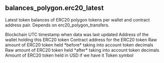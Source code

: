 ## balances_polygon.erc20_latest 
Latest token balances of ERC20 polygon tokens per wallet and contract address pair. Depends on erc20_polygon_transfers.


<ParamField path="blockchain">
Blockchain
</ParamField>
<ParamField path="last_updated">
UTC timestamp when data was last updated
</ParamField>
<ParamField path="wallet_address">
Address of the wallet holding this ERC20 token
</ParamField>
<ParamField path="token_address">
Contract address for the ERC20 token
</ParamField>
<ParamField path="amount_raw">
Raw amount of ERC20 token held *before* taking into account token decimals
</ParamField>
<ParamField path="amount">
Raw amount of ERC20 token held *after* taking into account token decimals
</ParamField>
<ParamField path="amount_usd">
Amount of ERC20 token held in USD if we have it
</ParamField>
<ParamField path="symbol">
Token symbol
</ParamField>
